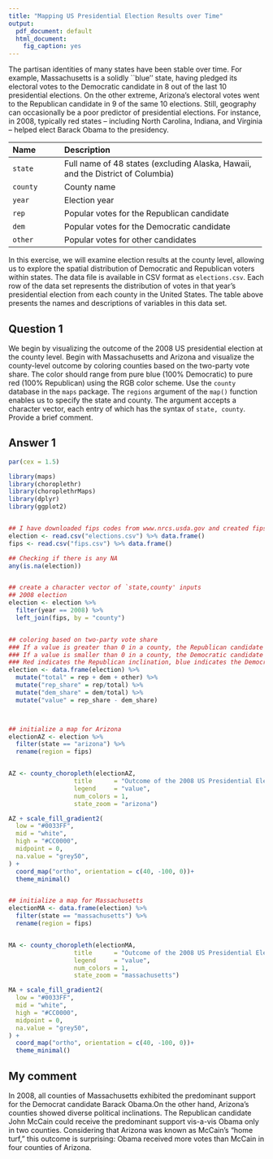 ---
title: "Mapping US Presidential Election Results over Time"
output:
  pdf_document: default
  html_document:
    fig_caption: yes
---

The partisan identities of many states have been stable over time. For example, Massachusetts is a solidly ``blue'' state, having pledged its electoral votes to the Democratic candidate in 8 out of the last 10 presidential elections. On the other extreme, Arizona's electoral votes went to the Republican candidate in 9 of the same 10 elections. Still, geography can occasionally be a poor predictor of presidential elections. For instance, in 2008, typically red states -- including North Carolina, Indiana, and Virginia -- helped elect Barack Obama to the presidency.

------------------------------------------------------------------------------------------------------
 Name                 Description
 -------------------- --------------------------------------------------------------------------------
 `state`              Full name of 48 states (excluding Alaska, Hawaii, and the District of Columbia)
 
 `county`             County name
 
 `year`               Election year
 
 `rep`                Popular votes for the Republican candidate
 
 `dem`                Popular votes for the Democratic candidate
 
 `other`              Popular votes for other candidates
 ------------------------------------------------------------------------------------------------------
 
In this exercise, we will examine election results at the county level, allowing us to explore the spatial distribution of Democratic and Republican voters within states.  The data file is available in CSV format as `elections.csv`. Each row of the data set represents the distribution of votes in that year's presidential election from each county in the United States. The table above presents the names and descriptions of variables in this data set.

## Question 1

We begin by visualizing the outcome of the 2008 US presidential election at the county level. Begin with Massachusetts and Arizona and visualize the county-level outcome by coloring counties based on the two-party vote share. The color should range from pure blue (100\% Democratic) to pure red (100\% Republican) using the RGB color scheme.  Use the `county` database in the `maps` package.  The `regions` argument of the `map()` function enables us to specify the state and county.  The argument accepts a character vector, each entry of which has the syntax of `state, county`. Provide a brief comment.

## Answer 1

```{r}
par(cex = 1.5)

library(maps)
library(choroplethr)
library(choroplethrMaps)
library(dplyr)
library(ggplot2)


## I have downloaded fips codes from www.nrcs.usda.gov and created fips.csv so thtat I can add fips codes to the original dataset.
election <- read.csv("elections.csv") %>% data.frame()
fips <- read.csv("fips.csv") %>% data.frame()

## Checking if there is any NA
any(is.na(election))


## create a character vector of `state,county' inputs
## 2008 election
election <- election %>% 
  filter(year == 2008) %>%
  left_join(fips, by = "county")


## coloring based on two-party vote share
### If a value is greater than 0 in a county, the Republican candidate received more votes in the county.
### If a value is smaller than 0 in a county, the Democratic candidate received more votes in the county.
### Red indicates the Republican inclination, blue indicates the Democratic inclination, and the lighter the color is, the less the difference between the two parties was observed.
election <- data.frame(election) %>%
  mutate("total" = rep + dem + other) %>%
  mutate("rep_share" = rep/total) %>%
  mutate("dem_share" = dem/total) %>%
  mutate("value" = rep_share - dem_share) 



## initialize a map for Arizona
electionAZ <- election %>%
  filter(state == "arizona") %>%
  rename(region = fips)


AZ <- county_choropleth(electionAZ,
                  title      = "Outcome of the 2008 US Presidential Election: Arizona",
                  legend     = "value",
                  num_colors = 1,
                  state_zoom = "arizona")

AZ + scale_fill_gradient2(
  low = "#0033FF",
  mid = "white",
  high = "#CC0000",
  midpoint = 0,
  na.value = "grey50",
) +
  coord_map("ortho", orientation = c(40, -100, 0))+
  theme_minimal()


## initialize a map for Massachusetts
electionMA <- data.frame(election) %>%
  filter(state == "massachusetts") %>%
  rename(region = fips)


MA <- county_choropleth(electionMA,
                  title      = "Outcome of the 2008 US Presidential Election: Massachusetts",
                  legend     = "value",
                  num_colors = 1,
                  state_zoom = "massachusetts")

MA + scale_fill_gradient2(
  low = "#0033FF",
  mid = "white",
  high = "#CC0000",
  midpoint = 0,
  na.value = "grey50",
) +
  coord_map("ortho", orientation = c(40, -100, 0))+
  theme_minimal()

```


## My comment
In 2008, all counties of Massachusetts exhibited the predominant support for the Democrat candidate Barack Obama.On the other hand, Arizona's counties showed diverse political inclinations. The Republican candidate John McCain could receive the predominant support vis-a-vis Obama only in two counties. Considering that Arizona was known as McCain's "home turf," this outcome is surprising: Obama received more votes than McCain in four counties of Arizona.



